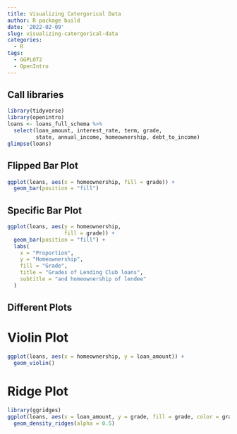 ```yaml
---
title: Visualizing Catergorical Data
author: R package build
date: '2022-02-09'
slug: visualizing-catergorical-data
categories:
  - R
tags:
  - GGPLOT2
  - OpenIntro
---
```

## Call libraries
```r
library(tidyverse)
library(openintro)
loans <- loans_full_schema %>%
  select(loan_amount, interest_rate, term, grade, 
         state, annual_income, homeownership, debt_to_income)
glimpse(loans)

```
## Flipped Bar Plot 

```r
ggplot(loans, aes(x = homeownership, fill = grade)) +
  geom_bar(position = "fill")
```

## Specific Bar Plot

```r
ggplot(loans, aes(y = homeownership,
                  fill = grade)) +
  geom_bar(position = "fill") +
  labs(
    x = "Proportion",
    y = "Homeownership",
    fill = "Grade",
    title = "Grades of Lending Club loans",
    subtitle = "and homeownership of lendee"
  )
```
## Different Plots
# Violin Plot

```r
ggplot(loans, aes(x = homeownership, y = loan_amount)) +
  geom_violin()
```

# Ridge Plot

```r
library(ggridges)
ggplot(loans, aes(x = loan_amount, y = grade, fill = grade, color = grade)) + 
  geom_density_ridges(alpha = 0.5)

```

